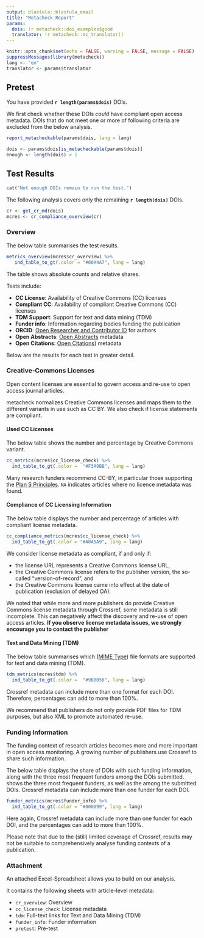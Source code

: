 ```yaml
---
output: blastula::blastula_email
title: "Metacheck Report"
params:
  dois: !r metacheck::doi_examples$good
  translator: !r metacheck::mc_translator()
---
```


<!-- this file always has to be in sync with other language versions -->

```r
knitr::opts_chunk$set(echo = FALSE, warning = FALSE, message = FALSE)
suppressMessages(library(metacheck))
lang <- "en"
translator <- params$translator
```


## Pretest

You have provided **`r length(params$dois)`** DOIs.

We first check whether these DOIs *could* have compliant open access metadata.
DOIs that do not meet one or more of following criteria are excluded from the below analysis.

```r
report_metacheckable(params$dois, lang = lang)
```

```r
dois <- params$dois[is_metacheckable(params$dois)]
enough <- length(dois) > 1
```

## Test Results

```r
cat("Not enough DOIs remain to run the test.")
```

The following analysis covers only the remaining **`r length(dois)`** DOIs.

```r
cr <- get_cr_md(dois)
mcres <- cr_compliance_overview(cr)
```


### Overview

The below table summarises the test results.

```r
metrics_overview(mcres$cr_overview) %>%
   ind_table_to_gt(.color = "#00A4A7", lang = lang)
```

The table shows absolute counts and relative shares.

Tests include:

- **CC License**: Availability of Creative Commons (CC) licenses
- **Compliant CC**: Availability of compliant Creative Commons (CC) licenses
- **TDM Support**: Support for text and data mining (TDM)
- **Funder info**: Information regarding bodies funding the publication
- **ORCID**: [Open Researcher and Contributor ID](https://orcid.org) for authors
- **Open Abstracts**: [Open Abstracts](https://i4oa.org/) metadata
- **Open Citations**: [Open Citations](https://i4oc.org/)) metadata

Below are the results for each test in greater detail.


### Creative-Commons Licenses

Open content licenses are essential to govern access and re-use to open access journal articles. 

metacheck normalizes Creative Commons licenses and maps them to the different variants in use such as CC BY.
We also check if license statements are compliant.

#### Used CC Licenses

The below table shows the number and percentage by Creative Commons variant. 

```r
cc_metrics(mcres$cc_license_check) %>%
  ind_table_to_gt(.color =  "#F3A9BB", lang = lang)
```

Many research funders recommend CC-BY, in particular those supporting the [Plan S Principles](https://www.coalition-s.org/plan_s_principles/). 
`NA` indicates articles where no licence metadata was found. 


#### Compliance of CC Licensing Information

The below table displays the number and percentage of articles with compliant license metadata. 

```r
cc_compliance_metrics(mcres$cc_license_check) %>%
  ind_table_to_gt(.color = "#A0A5A9", lang = lang)
```

We consider license metadata as compliant, if and only if:

- the license URL represents a Creative Commons license URL,
- the Creative Commons license refers to the publisher version, the so-called "version-of-record", and
- the Creative Commons license came into effect at the date of publication (exclusion of delayed OA).

We noted that while more and more publishers do provide Creative Commons license metadata through Crossref, some metadata is still incomplete. 
This can negatively affect the discovery and re-use of open access articles. 
**If you observe license metadata issues, we strongly encourage you to contact the publisher**


#### Text and Data Mining (TDM)

The below table summarises which ([MIME
Type](https://developer.mozilla.org/en-US/docs/Web/HTTP/Basics_of_HTTP/MIME_types/Common_types)) file formats are supported for text and data mining (TDM).

```r
tdm_metrics(mcres$tdm) %>%
  ind_table_to_gt(.color =  "#9B0056", lang = lang)
```

Crossref metadata can include more than one format for each DOI.
Therefore, percentages can add to more than 100%. 

We recommend that publishers do not only provide PDF files for TDM purposes, but also XML to promote automated re-use.


### Funding Information

The funding context of research articles becomes more and more important in open access monitoring. 
A growing number of publishers use Crossref to share such information. 

The below table displays the share of DOIs with such funding information, along with the three most frequent funders among the DOIs submitted.
shows the three most frequent funders, as well as the  among the submitted DOIs.
Crossref metadata can include more than one funder for each DOI.

```r
funder_metrics(mcres$funder_info) %>%
  ind_table_to_gt(.color = "#000099", lang = lang)
```

Here again, Crossref metadata can include more than one funder for each DOI, and the percentages can add to more than 100%.

Please note that due to the (still) limited coverage of Crossref, results may not be suitable to comprehensively analyse funding contexts of a publication.


### Attachment

An attached Excel-Spreadsheet allows you to build on our analysis. 

It contains the following sheets with article-level metadata:

- `cr_overview`: Overview  
- `cc_license_check`: License metadata 
- `tdm`: Full-text links for Text and Data Mining (TDM)
- `funder_info`: Funder information
- `pretest`: Pre-test

